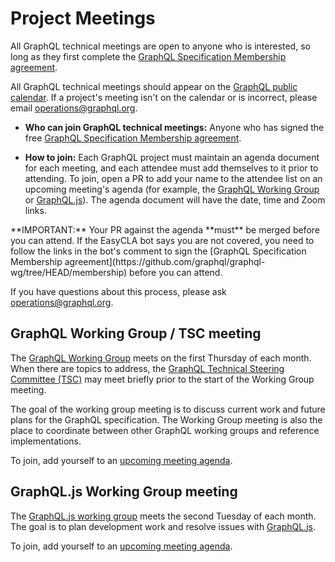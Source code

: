 # Project Meetings

All GraphQL technical meetings are open to anyone who is interested, so long as they first complete the [GraphQL Specification Membership agreement](https://github.com/graphql/graphql-wg/tree/HEAD/membership).

All GraphQL technical meetings should appear on the [GraphQL public calendar](https://calendar.graphql.org). If a project's meeting isn't on the calendar or is incorrect, please email operations@graphql.org.

- **Who can join GraphQL technical meetings:** Anyone who has signed the free [GraphQL Specification Membership agreement](https://github.com/graphql/graphql-wg/tree/HEAD/membership).

- **How to join:** Each GraphQL project must maintain an agenda document for each meeting, and each attendee must add themselves to it prior to attending. To join, open a PR to add your name to the attendee list on an upcoming meeting's agenda (for example, the [GraphQL Working Group](https://github.com/graphql/graphql-wg/tree/HEAD/agendas) or [GraphQL.js](https://github.com/graphql/graphql-js-wg/tree/main/agendas)). The agenda document will have the date, time and Zoom links.


<Callout type="warning">
  **IMPORTANT:** Your PR against the agenda **must** be merged before you can attend. If the EasyCLA bot says you are not covered, you need to follow the links in the bot's comment to sign the [GraphQL Specification Membership agreement](https://github.com/graphql/graphql-wg/tree/HEAD/membership) before you can attend.
</Callout>

If you have questions about this process, please ask [operations@graphql.org](mailto:operations@graphql.org).

## GraphQL Working Group / TSC meeting

The [GraphQL Working Group](https://github.com/graphql/graphql-wg) meets on the first Thursday of each month. When there are topics to address, the [GraphQL Technical Steering Committee (TSC)](https://github.com/graphql/graphql-wg/blob/HEAD/GraphQL-TSC.md) may meet briefly prior to the start of the Working Group meeting.

The goal of the working group meeting is to discuss current work and future plans for the GraphQL specification. The Working Group meeting is also the place to coordinate between other GraphQL working groups and reference implementations.

To join, add yourself to an [upcoming meeting agenda](https://github.com/graphql/graphql-wg/tree/HEAD/agendas).

## GraphQL.js Working Group meeting

The [GraphQL.js working group](https://github.com/graphql/graphql-js-wg) meets the second Tuesday of each month. The goal is to plan development work and resolve issues with [GraphQL.js](https://github.com/graphql/graphql-js).

To join, add yourself to an [upcoming meeting agenda](https://github.com/graphql/graphql-js-wg/tree/HEAD/agendas).
